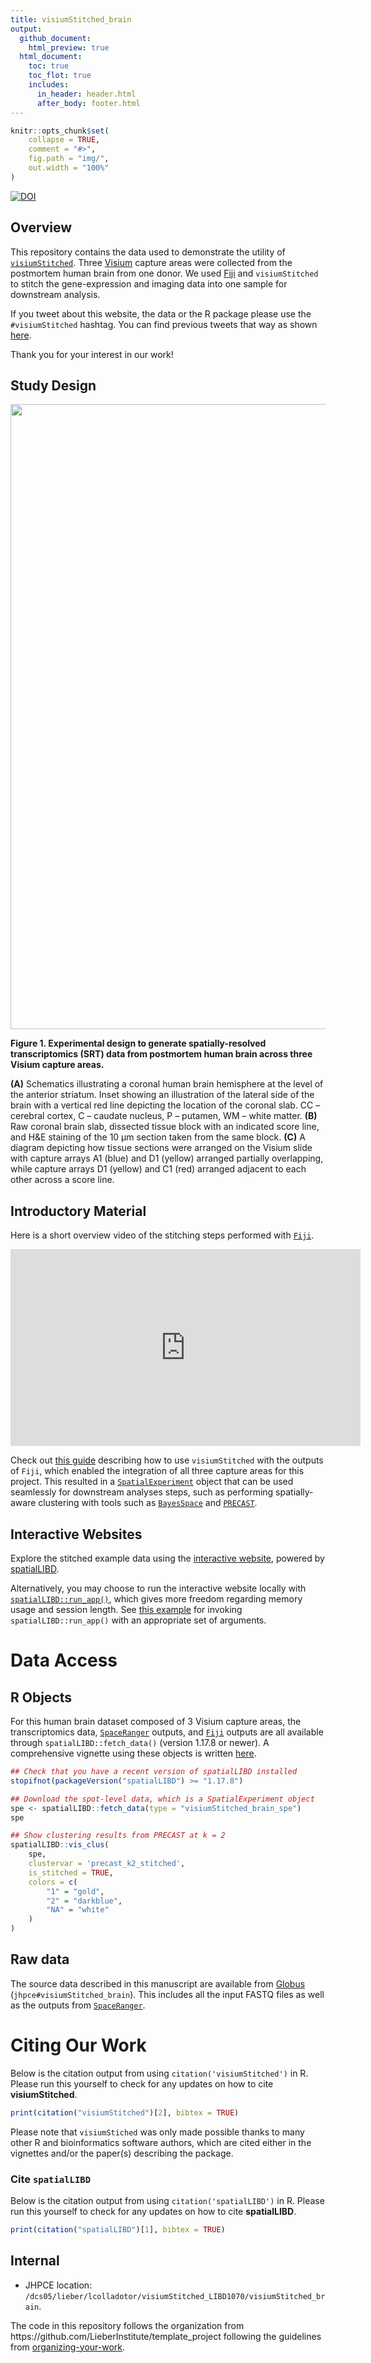 ```yaml
---
title: visiumStitched_brain
output:
  github_document:
    html_preview: true
  html_document:
    toc: true
    toc_flot: true
    includes:
      in_header: header.html
      after_body: footer.html
---
```


<!-- README.md is generated from README.Rmd. Please edit that file -->

```r
knitr::opts_chunk$set(
    collapse = TRUE,
    comment = "#>",
    fig.path = "img/",
    out.width = "100%"
)
```

[![DOI](https://zenodo.org/badge/804518420.svg)](https://zenodo.org/doi/10.5281/zenodo.13014172)

## Overview

This repository contains the data used to demonstrate the utility of [`visiumStitched`](https://github.com/LieberInstitute/visiumStitched). Three [Visium](https://www.10xgenomics.com/products/spatial-gene-expression)
capture areas were collected from the postmortem human brain from one donor. We used
[Fiji](https://imagej.net/software/fiji/) and `visiumStitched` to stitch the gene-expression and imaging
data into one sample for downstream analysis.

If you tweet about this website, the data or the R package please use
the <code>\#visiumStitched</code> hashtag. You can find previous tweets
that way as shown
<a href="https://twitter.com/search?q=%23visiumStitched&src=typed_query">here</a>.

Thank you for your interest in our work!

## Study Design

<img src="img/data_generation.png" align="center" width="1000px" />

**Figure 1. Experimental design to generate spatially-resolved transcriptomics (SRT) data from postmortem human brain across three Visium capture areas.**

**(A)** Schematics illustrating a coronal human brain hemisphere at the level of the anterior striatum. Inset showing an illustration of the lateral side of the brain with a vertical red line depicting the location of the coronal slab. CC – cerebral cortex, C – caudate nucleus, P – putamen, WM – white matter.
**(B)** Raw coronal brain slab, dissected tissue block with an indicated score line, and H&E staining of the 10 µm section taken from the same block.
**(C)** A diagram depicting how tissue sections were arranged on the Visium slide with capture arrays A1 (blue) and D1 (yellow) arranged partially overlapping, while capture arrays D1 (yellow) and C1 (red) arranged adjacent to each other across a score line.  

## Introductory Material

Here is a short overview video of the stitching steps performed with [`Fiji`](https://imagej.net/software/fiji/).

<iframe width="560" height="315" src="https://www.youtube.com/embed/kFLtpK3qbSY?si=u6bIKY5U9yccx62R" title="YouTube video player" frameborder="0" allow="accelerometer; autoplay; clipboard-write; encrypted-media; gyroscope; picture-in-picture; web-share" referrerpolicy="strict-origin-when-cross-origin" allowfullscreen data-external="1"></iframe>

Check out [this guide](https://research.libd.org/visiumStitched/articles/visiumStitched.html) describing how to use
`visiumStitched` with the outputs of `Fiji`, which enabled the integration of all three capture areas for this project. This resulted in a [`SpatialExperiment`](https://doi.org/10.1093/bioinformatics/btac299) object that can be used seamlessly for downstream analyses steps, such as performing spatially-aware clustering with tools such as [`BayesSpace`](https://doi.org/10.1038/s41587-021-00935-2) and [`PRECAST`](https://doi.org/10.1038/s41467-023-35947-w).

## Interactive Websites

Explore the stitched example data using the [interactive website](https://libd.shinyapps.io/visiumStitched_brain), powered by [spatialLIBD](https://doi.org/10.1186/s12864-022-08601-w).

Alternatively, you may choose to run the interactive website locally with [`spatialLIBD::run_app()`](http://research.libd.org/spatialLIBD/reference/run_app.html),
which gives more freedom regarding memory usage and session length. See [this example](https://github.com/LieberInstitute/visiumStitched_brain/blob/devel/code/05_shiny/app.R)
for invoking `spatialLIBD::run_app()` with an appropriate set of arguments.

# Data Access

## R Objects

For this human brain dataset composed of 3 Visium capture areas, the transcriptomics data, [`SpaceRanger`](https://www.10xgenomics.com/support/software/space-ranger/latest/analysis/running-pipelines/space-ranger-count) outputs, and [`Fiji`](https://imagej.net/software/fiji/) outputs are all available through `spatialLIBD::fetch_data()` (version 1.17.8 or newer). A comprehensive vignette using these objects is written [here](https://research.libd.org/visiumStitched/articles/visiumStitched.html).

```r
## Check that you have a recent version of spatialLIBD installed
stopifnot(packageVersion("spatialLIBD") >= "1.17.8")

## Download the spot-level data, which is a SpatialExperiment object
spe <- spatialLIBD::fetch_data(type = "visiumStitched_brain_spe")
spe

## Show clustering results from PRECAST at k = 2
spatialLIBD::vis_clus(
    spe,
    clustervar = 'precast_k2_stitched',
    is_stitched = TRUE,
    colors = c(
        "1" = "gold",
        "2" = "darkblue",
        "NA" = "white"
    )
)
```

## Raw data

The source data described in this manuscript are available from [Globus](http://research.libd.org/globus/) (`jhpce#visiumStitched_brain`). This includes all the input FASTQ files as well as the outputs from [`SpaceRanger`](https://support.10xgenomics.com/spatial-gene-expression/software/pipelines/latest/what-is-space-ranger).


# Citing Our Work

Below is the citation output from using `citation('visiumStitched')` in R. Please
run this yourself to check for any updates on how to cite __visiumStitched__.

```r
print(citation("visiumStitched")[2], bibtex = TRUE)
```

Please note that `visiumStiched` was only made possible thanks to many other R and bioinformatics
software authors, which are cited either in the vignettes and/or the paper(s) describing the
package.

### Cite `spatialLIBD`

Below is the citation output from using `citation('spatialLIBD')` in R. Please run this yourself
to check for any updates on how to cite __spatialLIBD__.

```r
print(citation("spatialLIBD")[1], bibtex = TRUE)
```

## Internal

* JHPCE location: `/dcs05/lieber/lcolladotor/visiumStitched_LIBD1070/visiumStitched_brain`.

The code in this repository follows the organization from https://github.com/LieberInstitute/template_project following the guidelines from [organizing-your-work](https://lcolladotor.github.io/bioc_team_ds/organizing-your-work.html#.YzL43uzMKX0).
